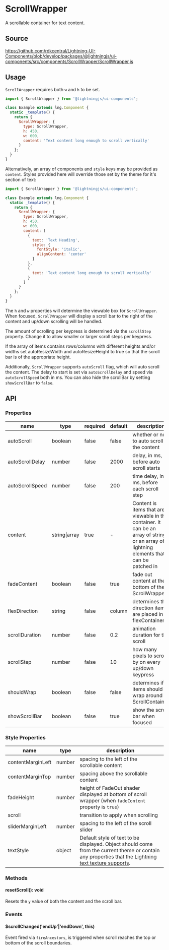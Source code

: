 
# ScrollWrapper

A scrollable container for text content.

## Source

https://github.com/rdkcentral/Lightning-UI-Components/blob/develop/packages/@lightningjs/ui-components/src/components/ScrollWrapper/ScrollWrapper.js

## Usage

`ScrollWrapper` requires both `w` and `h` to be set.

```js
import { ScrollWrapper } from '@lightningjs/ui-components';

class Example extends lng.Component {
  static _template() {
    return {
      ScrollWrapper: {
        type: ScrollWrapper,
        h: 450,
        w: 600,
        content: 'Text content long enough to scroll vertically'
      }
    };
  }
}
```

<Canvas>
  <Story id="layout-scrollwrapper--basic" />
</Canvas>

Alternatively, an array of components and `style` keys may be provided as `content`.
Styles provided here will override those set by the theme for it's section of text:

```js
import { ScrollWrapper } from '@lightningjs/ui-components';

class Example extends lng.Component {
  static _template() {
    return {
      ScrollWrapper: {
        type: ScrollWrapper,
        h: 450,
        w: 600,
        content: [
          {
            text: 'Text Heading',
            style: {
              fontStyle: 'italic',
              alignContent: 'center'
            }
          },
          {
            text: 'Text content long enough to scroll vertically'
          }
        ]
      }
    };
  }
}
```

<Canvas>
  <Story id="layout-scrollwrapper--object-array" />
</Canvas>

The `h` and `w` properties will determine the viewable box for `ScrollWrapper`.
When focused, `ScrollWrapper` will display a scroll bar to the right of the content
and up/down scrolling will be handled.

The amount of scrolling per keypress is determined via the `scrollStep` property.
Change it to allow smaller or larger scroll steps per keypress.

If the array of items contains rows/columns with different heights and/or widths set
autoResizeWidth and autoResizeHeight to true so that the scroll bar is of the appropriate height.

Additionally, `ScrollWrapper` supports `autoScroll` flag, which will auto scroll the content.
The delay to start is set via `autoScrollDelay` and speed via `autoScrollSpeed` both in ms.
You can also hide the scrollBar by setting `showScrollBar` to `false`.

## API

### Properties

| name            | type          | required | default | description                                                                                                                                 |
| --------------- | ------------- | -------- | ------- | ------------------------------------------------------------------------------------------------------------------------------------------- |
| autoScroll      | boolean       | false    | false   | whether or not to auto scroll the content                                                                                                   |
| autoScrollDelay | number        | false    | 2000    | delay, in ms, before auto scroll starts                                                                                                     |
| autoScrollSpeed | number        | false    | 200     | time delay, in ms, before each scroll step                                                                                                  |
| content         | string\|array | true     | -       | Content is items that are viewable in the container. It can be an array of strings or an array of lightning elements that can be patched in |
| fadeContent     | boolean       | false    | true    | fade out content at the bottom of the ScrollWrapper                                                                                         |
| flexDirection   | string        | false    | column  | determines the direction items are placed in flexContainer                                                                                  |
| scrollDuration  | number        | false    | 0.2     | animation duration for the scroll                                                                                                           |
| scrollStep      | number        | false    | 10      | how many pixels to scroll by on every up/down keypress                                                                                      |
| shouldWrap      | boolean       | false    | false   | determines if items should wrap around ScrollContainer                                                                                      |
| showScrollBar   | boolean       | false    | true    | show the scroll bar when focused                                                                                                            |

### Style Properties

| name              | type                             | description                                                                                                                                                                                                                                             |
| ----------------- | -------------------------------- | ------------------------------------------------------------------------------------------------------------------------------------------------------------------------------------------------------------------------------------------------------- |
| contentMarginLeft | number                           | spacing to the left of the scrollable content                                                                                                                                                                                                           |
| contentMarginTop  | number                           | spacing above the scrollable content                                                                                                                                                                                                                    |
| fadeHeight        | number                           | height of FadeOut shader displayed at bottom of scroll wrapper (when `fadeContent` property is `true`)                                                                                                                                                  |
| scroll            | <DocsLink id="lng.Transition" /> | transition to apply when scrolling                                                                                                                                                                                                                      |
| sliderMarginLeft  | number                           | spacing to the left of the scroll slider                                                                                                                                                                                                                |
| textStyle         | object                           | Default style of text to be displayed. Object should come from the current theme or contain any properties that the [Lightning text texture supports](https://lightningjs.io/docs/#/lightning-core-reference/RenderEngine/Textures/Text?id=properties). |

### Methods

#### resetScroll(): void

Resets the `y` value of both the content and the scroll bar.

### Events

#### $scrollChanged('endUp'|'endDown', this)

Event fired via `fireAncestors`, is triggered when scroll reaches the top or bottom of the scroll boundaries.
